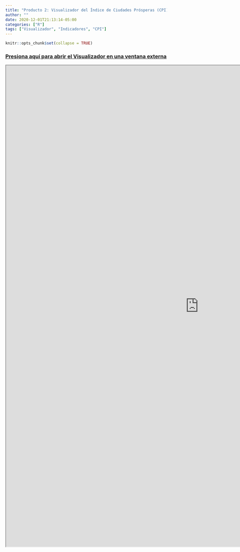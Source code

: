 ```yaml
---
title: "Producto 2: Visualizador del Índice de Ciudades Prósperas (CPI)"
author: ""
date: 2020-12-01T21:13:14-05:00
categories: ["R"]
tags: ["Visualizador", "Indicadores", "CPI"]
---
```


```r
knitr::opts_chunk$set(collapse = TRUE)
```

<h3>
<b>
[Presiona aquí para abrir el Visualizador en una ventana externa](https://srgmld.shinyapps.io/indice_cpi/)
</b>
</h3>

<iframe src = "https://srgmld.shinyapps.io/indice_cpi/" height = 1500px width = 1200px />

